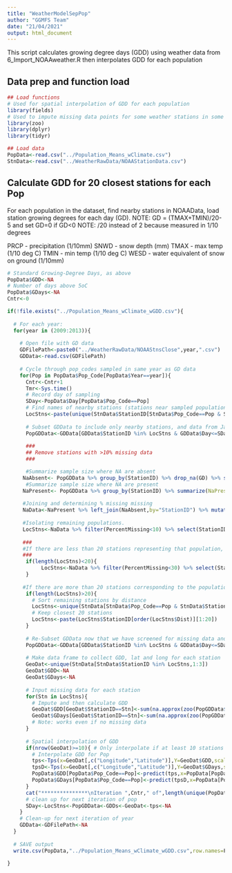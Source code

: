 ```yaml
---
title: "WeatherModelSepPop"
author: "GGMFS Team"
date: "21/04/2021"
output: html_document
---
```


This script calculates growing degree days (GDD) using weather data from 6_Import_NOAAweather.R then interpolates GDD for each population

## Data prep and function load
```r
## Load functions
# Used for spatial interpolation of GDD for each population
library(fields) 
# Used to impute missing data points for some weather stations in some days
library(zoo) 
library(dplyr)
library(tidyr)

## Load data
PopData<-read.csv("../Population_Means_wClimate.csv")
StnData<-read.csv("../WeatherRawData/NOAAStationData.csv")
```

## Calculate GDD for 20 closest stations for each Pop
For each population in the dataset, find nearby stations in NOAAData, load station growing degrees for each day (GD).
NOTE: GD = (TMAX+TMIN)/20-5 and set GD=0 if GD<0
NOTE: /20 instead of 2 because measured in 1/10 degrees

PRCP - precipitation (1/10mm)
SNWD - snow depth (mm)
TMAX - max temp (1/10 deg C)
TMIN - min temp (1/10 deg C)
WESD - water equivalent of snow on ground (1/10mm) 
```r
# Standard Growing-Degree Days, as above
PopData$GDD<-NA 
# Number of days above 5oC
PopData$GDays<-NA 
Cntr<-0

if(!file.exists("../Population_Means_wClimate_wGDD.csv"){
  
  # For each year: 
  for(year in (2009:2013)){
    
    # Open file with GD data
    GDFilePath<-paste0("../WeatherRawData/NOAAStnsClose",year,".csv") 
    GDData<-read.csv(GDFilePath)
  
    # Cycle through pop_codes sampled in same year as GD data
    for(Pop in PopData$Pop_Code[PopData$Year==year]){ 
      Cntr<-Cntr+1
      Tmr<-Sys.time()
      # Record day of sampling
      SDay<-PopData$Day[PopData$Pop_Code==Pop]
      # Find names of nearby stations (stations near sampled populations)
      LocStns<-paste(unique(StnData$StationID[StnData$Pop_Code==Pop & StnData$Measure=="TMAX"]))
      
      # Subset GDData to include only nearby stations, and data from Jan 1 to the day of sampling
      PopGDData<-GDData[GDData$StationID %in% LocStns & GDData$Day<=SDay,]
      
      ###
      ## Remove stations with >10% missing data
      ###

      #Summarize sample size where NA are absent
     NaAbsent<- PopGDData %>% group_by(StationID) %>% drop_na(GD) %>% summarize(NaAbsent=n())
      #Summarize sample size where NA are present
     NaPresent<- PopGDData %>% group_by(StationID) %>% summarize(NaPresent=n())
     
     #Joining and determining % missing missing
     NaData<-NaPresent %>% left_join(NaAbsent,by="StationID") %>% mutate(PercentMissing=(NaPresent-NaAbsent)/NaPresent*100)
     
     #Isolating remaining populations.
     LocStns<-NaData %>% filter(PercentMissing<10) %>% select(StationID) %>% pull()
      
     ###
     #If there are less than 20 stations representing that population, then Station with >30% missing data will be removed to improve the sample size of the number of stations.
     ###
      if(length(LocStns)<20){
           LocStns<-NaData %>% filter(PercentMissing<30) %>% select(StationID) %>% pull()
      }
      
     #If there are more than 20 stations corresponding to the population...
      if(length(LocStns)>20){
        # Sort remaining stations by distance
        LocStns<-unique(StnData[StnData$Pop_Code==Pop & StnData$StationID %in% LocStns,c("StationID","Dist")])
        # Keep closest 20 stations 
        LocStns<-paste(LocStns$StationID[order(LocStns$Dist)][1:20])
      }
      
      # Re-Subset GDData now that we have screened for missing data and distance
      PopGDData<-GDData[GDData$StationID %in% LocStns & GDData$Day<=SDay,]
      
      # Make data frame to collect GDD, lat and long for each station
      GeoDat<-unique(StnData[StnData$StationID %in% LocStns,1:3])
      GeoDat$GDD<-NA
      GeoDat$GDays<-NA
      
      # Input missing data for each station
      for(Stn in LocStns){
        # Impute and then calculate GDD
        GeoDat$GDD[GeoDat$StationID==Stn]<-sum(na.approx(zoo(PopGDData$GD[PopGDData$StationID==Stn],0:SDay)))
        GeoDat$GDays[GeoDat$StationID==Stn]<-sum(na.approx(zoo(PopGDData$GD[PopGDData$StationID==Stn],0:SDay))>0)
        # Note: works even if no missing data
      }
      
      # Spatial interpolation of GDD
      if(nrow(GeoDat)>=10){ # Only interpolate if at least 10 stations available
        # Interpolate GDD for Pop
        tps<-Tps(x=GeoDat[,c("Longitude","Latitude")],Y=GeoDat$GDD,scale.type="unscaled") # see details in ?Tps  
        tpsD<-Tps(x=GeoDat[,c("Longitude","Latitude")],Y=GeoDat$GDays,scale.type="unscaled")
        PopData$GDD[PopData$Pop_Code==Pop]<-predict(tps,x=PopData[PopData$Pop_Code==Pop,c("Longitude","Latitude")],scale.type="unscaled")      
        PopData$GDays[PopData$Pop_Code==Pop]<-predict(tpsD,x=PopData[PopData$Pop_Code==Pop,c("Longitude","Latitude")],scale.type="unscaled")   
      }
      cat("***************\nIteration ",Cntr," of",length(unique(PopData$Pop_Code)),"\nYear: ",year,"\nPop: ",Pop,"\n",Sys.time()-Tmr,"seconds","\nGDD: ",PopData$GDD[PopData$Pop_Code==Pop],"\nGDays: ",PopData$GDays[PopData$Pop_Code==Pop],"\n***************")
      # clean up for next iteration of pop
      SDay<-LocStns<-PopGDData<-GDDs<-GeoDat<-tps<-NA 
    }
    # Clean-up for next iteration of year
    GDData<-GDFilePath<-NA 
  }
  
  # SAVE output
  write.csv(PopData,"../Population_Means_wClimate_wGDD.csv",row.names=F)

}
```



